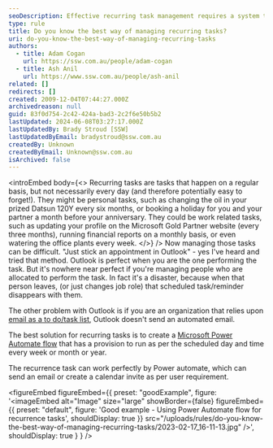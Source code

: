 ```yaml
---
seoDescription: Effective recurring task management requires a system that can automate reminders and notifications, ensuring seamless transition of responsibilities.
type: rule
title: Do you know the best way of managing recurring tasks?
uri: do-you-know-the-best-way-of-managing-recurring-tasks
authors:
  - title: Adam Cogan
    url: https://ssw.com.au/people/adam-cogan
  - title: Ash Anil
    url: https://www.ssw.com.au/people/ash-anil
related: []
redirects: []
created: 2009-12-04T07:44:27.000Z
archivedreason: null
guid: 83f0d754-2c42-424a-bad3-2c2f6e50b5b2
lastUpdated: 2024-06-08T03:27:17.000Z
lastUpdatedBy: Brady Stroud [SSW]
lastUpdatedByEmail: bradystroud@ssw.com.au
createdBy: Unknown
createdByEmail: Unknown@ssw.com.au
isArchived: false
---
```


<introEmbed
  body={<>
Recurring tasks are tasks that happen on a regular basis, but not necessarily every day (and therefore potentially easy to forget!). They might be personal tasks, such as changing the oil in your prized Datsun 120Y every six months, or booking a holiday for you and your partner a month before your anniversary. They could be work related tasks, such as updating your profile on the Microsoft Gold Partner website (every three months), running financial reports on a monthly basis, or even watering the office plants every week.
  </>}
/>
Now managing those tasks can be difficult. "Just stick an appointment in Outlook" - yes I've heard and tried that method. Outlook is perfect when you are the one performing the task. But it's nowhere near perfect if you're managing people who are allocated to perform the task. In fact it's a disaster, because when that person leaves, (or just changes job role) that scheduled task/reminder disappears with them.

The other problem with Outlook is if you are an organization that relies upon [email as a to do/task list](/dones-is-your-inbox-a-task-list-only), Outlook doesn't send an automated email.

The best solution for recurring tasks is to create a [Microsoft Power Automate flow](https://powerautomate.microsoft.com/en-gb/) that has a provision to run as per the scheduled day and time every week or month or year.

The recurrence task can work perfectly by Power automate, which can send an email or create a calendar invite as per user requirement.

<figureEmbed figureEmbed={{
  preset: "goodExample",
  figure: '<imageEmbed
  alt="Image"
  size="large"
  showBorder={false}
  figureEmbed={{
    preset: "default",
    figure: \'Good example - Using Power Automate flow for recurrence tasks\',
    shouldDisplay: true
  }}
  src="/uploads/rules/do-you-know-the-best-way-of-managing-recurring-tasks/2023-02-17_16-11-13.jpg"
/>',
  shouldDisplay: true
} } />
